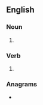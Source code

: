 ==English==

===Noun===
{{head|en|noun form}}

# {{plural of|en|redraft}}

===Verb===
{{head|en|verb form}}

# {{en-third-person singular of|redraft}}

===Anagrams===
* {{anagrams|en|a=adefrrst|drafters}}